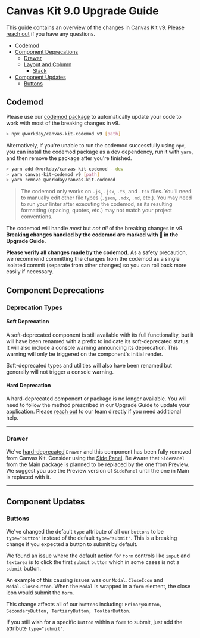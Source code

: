 
<Meta title="Guides/Upgrade Guides/v9.0" />

# Canvas Kit 9.0 Upgrade Guide

This guide contains an overview of the changes in Canvas Kit v9. Please
[reach out](https://github.com/Workday/canvas-kit/issues/new?labels=bug&template=bug.md) if you have
any questions.

- [Codemod](#codemod)
- [Component Deprecations](#component-deprecations)
  - [Drawer](#drawer)
  - [Layout and Column](#layout-and-column)
	- [Stack](#stack-hstack-vstack)
- [Component Updates](#component-updates)
  - [Buttons](#buttons)

## Codemod

Please use our [codemod package](https://github.com/Workday/canvas-kit/tree/master/modules/codemod)
to automatically update your code to work with most of the breaking changes in v9.

```sh
> npx @workday/canvas-kit-codemod v9 [path]
```

Alternatively, if you're unable to run the codemod successfully using `npx`, you can install the
codemod package as a dev dependency, run it with `yarn`, and then remove the package after you're
finished.

```sh
> yarn add @workday/canvas-kit-codemod --dev
> yarn canvas-kit-codemod v9 [path]
> yarn remove @workday/canvas-kit-codemod
```

> The codemod only works on `.js`, `.jsx`, `.ts`, and `.tsx` files. You'll need to manually edit
> other file types (`.json`, `.mdx`, `.md`, etc.). You may need to run your linter after executing
> the codemod, as its resulting formatting (spacing, quotes, etc.) may not match your project
> conventions.

The codemod will handle _most_ but _not all_ of the breaking changes in v9. **Breaking changes
handled by the codemod are marked with 🤖 in the Upgrade Guide.**

**Please verify all changes made by the codemod.** As a safety precaution, we recommend committing
the changes from the codemod as a single isolated commit (separate from other changes) so you can
roll back more easily if necessary.

## Component Deprecations

### Deprecation Types

#### Soft Deprecation

A soft-deprecated component is still available with its full functionality, but it will have been
renamed with a prefix to indicate its soft-deprecated status. It will also include a console warning
announcing its deprecation. This warning will only be triggered on the component's initial render.

Soft-deprecated types and utilities will also have been renamed but generally will not trigger a
console warning.

#### Hard Deprecation

A hard-deprecated component or package is no longer available. You will need to follow the method
prescribed in our Upgrade Guide to update your application. Please
[reach out](https://github.com/Workday/canvas-kit/issues/new?labels=bug&template=bug.md) to our team
directly if you need additional help.

---

### Drawer

<!---
TODO: Please review this section with documenting SidePanel deprication
-->

We've [hard-deprecated](#hard-deprecation) `Drawer` and this component has been fully removed from
Canvas Kit. Consider using the
[Side Panel](https://workday.github.io/canvas-kit/?path=/story/preview-side-panel--basic). Be Aware
that `SidePanel` from the Main package is planned to be replaced by the one from Preview. We suggest
you use the Preview version of `SidePanel` until the one in Main is replaced with it.

---

## Component Updates

### Buttons

We've changed the default `type` attribute of all our `buttons` to be `type="button"` instead of the
default `type="submit"`. This is a breaking change if you expected a button to submit by default.

We found an issue where the default action for `form` controls like `input` and `textarea` is to
click the first `submit` `button` which in some cases is not a `submit` button.

An example of this causing issues was our `Modal.CloseIcon` and `Modal.CloseButton`. When the
`Modal` is wrapped in a `form` element, the close icon would submit the `form`.

This change affects all of our `buttons` including:
`PrimaryButton, SecondaryButton, TertiaryButton, ToolbarButton`.

If you still wish for a specific `button` within a `form` to submit, just add the attribute
`type="submit"`.
